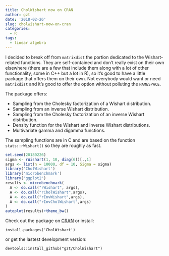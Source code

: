 ```yaml
---
title: CholWishart now on CRAN
author: gzt
date: '2018-02-26'
slug: cholwishart-now-on-cran
categories:
  - R
tags:
  - linear algebra
---
```


I decided to break off from `matrixdist` the portion dedicated to the Wishart-related functions.
They are self-contained and don't really exist on their own elsewhere (there are a few that include
them along with a lot of other functionality, some in C++ but a lot in R), so it's good to have a little
package that offers them on their own. Not everybody would want or need `matrixdist` and it's good to
offer the option without polluting the `NAMESPACE`.

The package offers:

* Sampling from the Cholesky factorization of a Wishart distribution.
* Sampling from an inverse Wishart distribution.
* Sampling from the Cholesky factorization of an inverse Wishart distribution.
* Density function for the Wishart and inverse Wishart distributions.
* Multivariate gamma and digamma functions.

The sampling functions are in C and are based on the function `stats::rWishart()` so they are
roughly as fast.

```r
set.seed(20180226)
sigma <- rWishart(1, 10, diag(6))[,,1]
args <- list(n = 10000, df = 10, Sigma = sigma)
library('CholWishart')
library('microbenchmark')
library('ggplot2')
results <- microbenchmark(
  A <- do.call("rWishart", args),
  A <- do.call("rCholWishart",args),
  A <- do.call("rInvWishart",args),
  A <- do.call("rInvCholWishart",args)
)
autoplot(results)+theme_bw()


```

Check out the package on [CRAN]() or install:

    install.packages('CholWishart')
    
or get the lastest development version:

    devtools::install_github("gzt/CholWishart")
